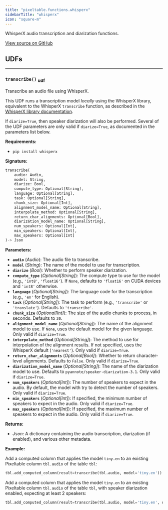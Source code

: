 ```yaml
---
title: "pixeltable.functions.whisperx"
sidebarTitle: "whisperx"
icon: "square-m"
---
```


WhisperX audio transcription and diarization functions.


<a href="https://github.com/pixeltable/pixeltable/blob/v0.4.17/pixeltable/functions/whisperx.py#L0" target="_blank">View source on GitHub</a>

## UDFs


---

### `transcribe()` <sub>udf</sub>

Transcribe an audio file using WhisperX.


This UDF runs a transcription model *locally* using the WhisperX library, equivalent to the WhisperX `transcribe` function, as described in the [WhisperX library documentation](https://github.com/m-bain/whisperX).

If `diarize=True`, then speaker diarization will also be performed. Several of the UDF parameters are only valid if `diarize=True`, as documented in the parameters list below.

**Requirements:**

- `pip install whisperx`


**Signature:**

```python
transcribe(
    audio: Audio,
    model: String,
    diarize: Bool,
    compute_type: Optional[String],
    language: Optional[String],
    task: Optional[String],
    chunk_size: Optional[Int],
    alignment_model_name: Optional[String],
    interpolate_method: Optional[String],
    return_char_alignments: Optional[Bool],
    diarization_model_name: Optional[String],
    num_speakers: Optional[Int],
    min_speakers: Optional[Int],
    max_speakers: Optional[Int]
)-> Json
```

**Parameters:**

- **`audio`** (*Audio*): The audio file to transcribe.
- **`model`** (*String*): The name of the model to use for transcription.
- **`diarize`** (*Bool*): Whether to perform speaker diarization.
- **`compute_type`** (*Optional[String]*): The compute type to use for the model (e.g., `'int8'`, `'float16'`). If `None`, defaults to `'float16'` on CUDA devices and `'int8'` otherwise.
- **`language`** (*Optional[String]*): The language code for the transcription (e.g., `'en'` for English).
- **`task`** (*Optional[String]*): The task to perform (e.g., `'transcribe'` or `'translate'`). Defaults to `'transcribe'`.
- **`chunk_size`** (*Optional[Int]*): The size of the audio chunks to process, in seconds. Defaults to `30`.
- **`alignment_model_name`** (*Optional[String]*): The name of the alignment model to use. If `None`, uses the default model for the given language. Only valid if `diarize=True`.
- **`interpolate_method`** (*Optional[String]*): The method to use for interpolation of the alignment results. If not specified, uses the WhisperX default (`'nearest'`). Only valid if `diarize=True`.
- **`return_char_alignments`** (*Optional[Bool]*): Whether to return character-level alignments. Defaults to `False`. Only valid if `diarize=True`.
- **`diarization_model_name`** (*Optional[String]*): The name of the diarization model to use. Defaults to `pyannote/speaker-diarization-3.1`. Only valid if `diarize=True`.
- **`num_speakers`** (*Optional[Int]*): The number of speakers to expect in the audio. By default, the model with try to detect the number of speakers. Only valid if `diarize=True`.
- **`min_speakers`** (*Optional[Int]*): If specified, the minimum number of speakers to expect in the audio. Only valid if `diarize=True`.
- **`max_speakers`** (*Optional[Int]*): If specified, the maximum number of speakers to expect in the audio. Only valid if `diarize=True`.

**Returns:**

- *Json*: A dictionary containing the audio transcription, diarization (if enabled), and various other metadata.



**Example:**

Add a computed column that applies the model `tiny.en` to an existing Pixeltable column `tbl.audio` of the table `tbl`:
```python
tbl.add_computed_column(result=transcribe(tbl.audio, model='tiny.en'))
```

Add a computed column that applies the model `tiny.en` to an existing Pixeltable column `tbl.audio` of the table `tbl`, with speaker diarization enabled, expecting at least 2 speakers:
```python
tbl.add_computed_column(result=transcribe(tbl.audio, model='tiny.en', diarize=True, min_speakers=2))
```


